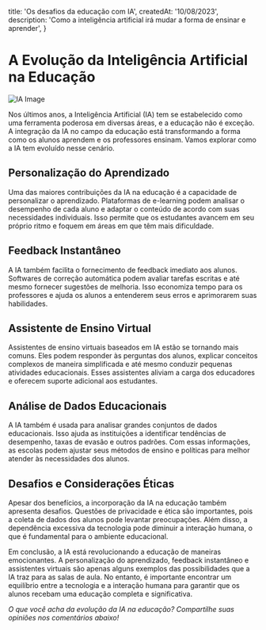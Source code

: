   title: 'Os desafios da educação com IA',
  createdAt: '10/08/2023',
  description: 'Como a inteligência artificial irá mudar a forma de ensinar e aprender',
}

# A Evolução da Inteligência Artificial na Educação

![IA Image](/edu-ia.png)

Nos últimos anos, a Inteligência Artificial (IA) tem se estabelecido como uma ferramenta poderosa em diversas áreas, e a educação não é exceção. A integração da IA no campo da educação está transformando a forma como os alunos aprendem e os professores ensinam. Vamos explorar como a IA tem evoluído nesse cenário.

## Personalização do Aprendizado

Uma das maiores contribuições da IA na educação é a capacidade de personalizar o aprendizado. Plataformas de e-learning podem analisar o desempenho de cada aluno e adaptar o conteúdo de acordo com suas necessidades individuais. Isso permite que os estudantes avancem em seu próprio ritmo e foquem em áreas em que têm mais dificuldade.

## Feedback Instantâneo

A IA também facilita o fornecimento de feedback imediato aos alunos. Softwares de correção automática podem avaliar tarefas escritas e até mesmo fornecer sugestões de melhoria. Isso economiza tempo para os professores e ajuda os alunos a entenderem seus erros e aprimorarem suas habilidades.

## Assistente de Ensino Virtual

Assistentes de ensino virtuais baseados em IA estão se tornando mais comuns. Eles podem responder às perguntas dos alunos, explicar conceitos complexos de maneira simplificada e até mesmo conduzir pequenas atividades educacionais. Esses assistentes aliviam a carga dos educadores e oferecem suporte adicional aos estudantes.

## Análise de Dados Educacionais

A IA também é usada para analisar grandes conjuntos de dados educacionais. Isso ajuda as instituições a identificar tendências de desempenho, taxas de evasão e outros padrões. Com essas informações, as escolas podem ajustar seus métodos de ensino e políticas para melhor atender às necessidades dos alunos.

## Desafios e Considerações Éticas

Apesar dos benefícios, a incorporação da IA na educação também apresenta desafios. Questões de privacidade e ética são importantes, pois a coleta de dados dos alunos pode levantar preocupações. Além disso, a dependência excessiva da tecnologia pode diminuir a interação humana, o que é fundamental para o ambiente educacional.

Em conclusão, a IA está revolucionando a educação de maneiras emocionantes. A personalização do aprendizado, feedback instantâneo e assistentes virtuais são apenas alguns exemplos das possibilidades que a IA traz para as salas de aula. No entanto, é importante encontrar um equilíbrio entre a tecnologia e a interação humana para garantir que os alunos recebam uma educação completa e significativa.

*O que você acha da evolução da IA na educação? Compartilhe suas opiniões nos comentários abaixo!*
